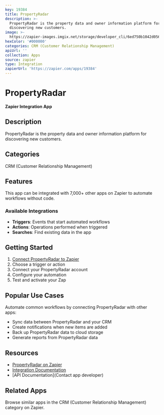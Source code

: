 ```yaml
---
key: 19384
title: PropertyRadar
description: >-
  PropertyRadar is the property data and owner information platform for
  discovering new customers.
image: >-
  https://zapier-images.imgix.net/storage/developer_cli/6ed750b1042d0565feec47e48e617fd8.png?auto=format%2Ccompress&ixlib=python-3.0.0&q=50
hexColor: '#000000'
categories: CRM (Customer Relationship Management)
apiUrl: ''
collection: Apps
source: zapier
type: Integration
zapierUrl: 'https://zapier.com/apps/19384'
---
```

# PropertyRadar

**Zapier Integration App**

## Description

PropertyRadar is the property data and owner information platform for discovering new customers.

## Categories

CRM (Customer Relationship Management)

## Features

This app can be integrated with 7,000+ other apps on Zapier to automate workflows without code.

### Available Integrations

- **Triggers**: Events that start automated workflows
- **Actions**: Operations performed when triggered
- **Searches**: Find existing data in the app

## Getting Started

1. [Connect PropertyRadar to Zapier](https://zapier.com/apps/19384)
2. Choose a trigger or action
3. Connect your PropertyRadar account
4. Configure your automation
5. Test and activate your Zap

## Popular Use Cases

Automate common workflows by connecting PropertyRadar with other apps:

- Sync data between PropertyRadar and your CRM
- Create notifications when new items are added
- Back up PropertyRadar data to cloud storage
- Generate reports from PropertyRadar data

## Resources

- [PropertyRadar on Zapier](https://zapier.com/apps/19384)
- [Integration Documentation](https://zapier.com/apps/19384/integrations)
- [API Documentation](Contact app developer)

## Related Apps

Browse similar apps in the CRM (Customer Relationship Management) category on Zapier.
